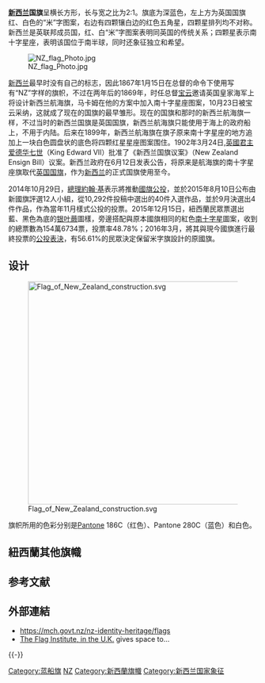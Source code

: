 {{noteTA
|G1=地名
|T=zh-cn:新西兰国旗;zh-tw:紐西蘭國旗;zh-hk:紐西蘭國旗;
|1=zh-hk:佐治;zh-tw:喬治;zh-cn:乔治
|2=zh-cn:阿尔伯特;zh-tw:阿爾伯特; zh-hk:亞厘畢;
}}
{{Infobox flag
| Name = 紐西蘭
| Nickname =
| Image = Flag of New Zealand.svg
| Use = 111010
| Symbol = {{FIAV|normal}}
| Proportion = 1:2
| Adoption = 1902年3月24日<br /><small>從1869年開始使用</small>
| Design = [[蓝色|蓝色]]的[[背景|背景]]与白边的[[红色|红色]][[南十字星|南十字星]]
| Type = National
| Designer = {{le|阿爾伯特·哈斯廷斯·馬卡姆|Albert Hastings Markham}}
| Name2 = 
| Nickname2 =
| Image2 = Civil Ensign of New Zealand.svg
| Use2 =  000100
| Symbol2 = {{FIAV|normal}}
| Proportion2 = 1:2
| Adoption2 = 
| Design2 = 
| Type2 = 
| Name3 = 
| Nickname3 =
| Image3 = Naval Ensign of New Zealand.svg
| Use3 = 000001
| Symbol3 = {{FIAV|normal}}
| Proportion3 = 1:2
| Adoption3 = 
| Design3 = 
| Type3 = 
}}
'''[[新西兰|新西兰]]国旗'''呈横长方形，长与宽之比为2:1。旗底为深蓝色，左上方为英国国旗红、白色的“米”字图案，右边有四颗镶白边的红色五角星，四颗星排列均不对称。新西兰是英联邦成员国，红、白“米”字图案表明同英国的传统关系；四颗星表示南十字星座，表明该国位于南半球，同时还象征独立和希望。 

[[File:NZ_flag_Photo.jpg|thumb]]

[[新西兰|新西兰]]最早时没有自己的标志，因此1867年1月15日在总督{{le|乔治·格雷|George Grey}}的命令下使用写有“NZ”字样的旗帜，不过在两年后的1869年，时任总督[[宝云|宝云]]邀请英国皇家海军上将{{le|阿尔伯特·哈斯廷斯·马卡姆|Albert Hastings Markham}}设计新西兰航海旗，马卡姆在他的方案中加入南十字星座图案，10月23日被宝云采纳，这就成了现在的国旗的最早雏形。现在的国旗和那时的新西兰航海旗一样，不过当时的新西兰国旗是英国国旗，新西兰航海旗只能使用于海上的政府船上，不用于内陆。后来在1899年，新西兰航海旗在旗子原来南十字星座的地方追加上一块白色圆盘状的底色将四颗红星星座图案围住。1902年3月24日,[[英國君主|英國君主]][[爱德华七世|爱德华七世]]（King Edward VII）批准了《新西兰国旗议案》（New Zealand Ensign Bill）议案。新西兰政府在6月12日发表公告，将原来是航海旗的南十字星座旗取代[[英国国旗|英国国旗]]，作为[[新西兰|新西兰]]的正式国旗使用至今。

2014年10月29日，[[紐西蘭總理|總理]][[約翰·基|約翰·基]]表示將推動[[紐西蘭國旗公投|國旗公投]]，並於2015年8月10日公布由新國旗評選12人小組，從10,292件投稿中選出的40件入選作品，並於9月決選出4件作品，作為當年11月樣式公投的投票。2015年12月15日，紐西蘭民眾票選出藍、黑色為底的[[银叶蕨|银叶蕨]]圖樣，旁邊搭配與原本國旗相同的紅色[[南十字星|南十字星]]圖案，收到的總票數為154萬6734票，投票率48.78%；2016年3月，將其與現今國旗進行最終投票的[[紐西蘭國旗公投#第二輪投票|公投表決]]，有56.61%的民眾決定保留米字旗設計的原國旗。

{{gallery
|title= 历史旗帜
|width=180
|height=100
|align=center
|File:Government Ensign of the United Kingdom.svg|alt2=Blue flag with the Union Jack in the upper left quadrant|[[蓝船旗|蓝船旗]]
|File:Flag of New Zealand Government Ships 1867.svg|alt3=Same as previous, but with the letters 'NZ' in red in the lower right quadrant|新西兰的海军旗帜，1867-1869
|File:New Zealand Code Signals Flag (1899).gif|alt4=Blue Ensign defaced with a white disk containing a red Southern Cross|代码信号旗，1899年<ref>{{cite web |url=http://www.nzhistory.net.nz/media/photo/new-zealand-signalling-flag |publisher=NZ History.net.nz |title=New Zealand Signalling Flag |access-date=20 January 2012 |archive-date=10 March 2012 |archive-url=https://web.archive.org/web/20120310172822/http://www.nzhistory.net.nz/media/photo/new-zealand-signalling-flag |url-status=live }}</ref>
}}

==设计==
[[File:Flag_of_New_Zealand_construction.svg|450px]]

旗帜所用的色彩分别是[[Pantone|Pantone]] 186C（红色）、Pantone 280C（蓝色）和白色。

== 紐西蘭其他旗幟 ==

{{gallery
|title=

|width=180
|height=100
|lines=3
|align=center
|File:Royal Standard of New Zealand.svg|[[新西蘭女王個人旗幟|皇家旗]]
|File:Flag of the Governor-General of New Zealand.svg|[[新西蘭總督|總督旗]]
|File:Queen's Colour for Royal New Zealand Navy.svg|[[新西蘭皇家海軍|海軍]]白船旗（具女皇[[伊利沙伯二世|伊利沙伯二世]]的徽號）
|File:Flag of the New Zealand Navy Board.svg|海軍局旗
|File:Air Force Ensign of New Zealand.svg|[[新西兰皇家空军|空军]]旗帜
|File:Tino Rangatiratanga Maori sovereignty movement flag.svg|[[毛利人|毛利人]]旗帜<ref>{{cite web|url=http://www.mch.govt.nz/nz-identity-heritage/flags/national-m%C4%81ori-flag|title=The National Maori Flag|publisher=[[Ministry_for_Culture_and_Heritage_(New_Zealand)|Ministry for Culture and Heritage (New Zealand)]]|date=11 November 2011|accessdate=2011-12-19|archive-url=https://web.archive.org/web/20120204044942/http://www.mch.govt.nz/nz-identity-heritage/flags/national-m%C4%81ori-flag|archive-date=2012-02-04|dead-url=yes}}</ref>
|File:Flag of New Zealand Police.svg|[[新西兰警察|新西兰警察]]旗帜
|File:New Zealand Yacht Ensign.svg|皇家游艇俱乐部船舶旗帜
|File:Civil Air Ensign of New Zealand.svg|民航旗帜
|File:Flag of the Ross Dependency (unofficial).svg|[[罗斯属地|罗斯属地]]非官方旗帜
|File:Flag of the United Tribes of New Zealand.svg|新西兰部落联盟旗帜
|File:NZ flag design Silver Fern (Black, White & Blue) by Kyle Lockwood.svg|2016年紐西蘭新國旗最終競選方案
}}
== 参考文献 ==
{{Reflist}}

== 外部連結 ==
{{Commons category|Flags of New Zealand}}
* https://mch.govt.nz/nz-identity-heritage/flags {{Wayback|url=https://mch.govt.nz/nz-identity-heritage/flags |date=20190330155050 }}
* [http://www.flaginstitute.org/wp/ The Flag Institute, in the U.K.] {{Wayback|url=http://www.flaginstitute.org/wp/ |date=20141102055934 }} gives space to... 

{{-}}
{{大洋洲題目|國旗}}

[[Category:蓝船旗|Category:蓝船旗]]
[[Category:国旗|NZ]]
[[Category:新西蘭旗幟|Category:新西蘭旗幟]]
[[Category:新西兰国家象征|Category:新西兰国家象征]]